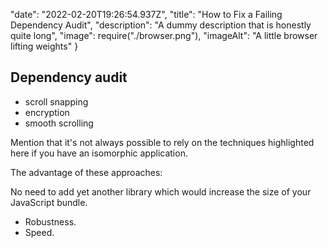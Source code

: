   "date": "2022-02-20T19:26:54.937Z",
  "title": "How to Fix a Failing Dependency Audit",
  "description": "A dummy description that is honestly quite long",
  "image": require("./browser.png"),
  "imageAlt": "A little browser lifting weights"
}

## Dependency audit

- scroll snapping
- encryption
- smooth scrolling

Mention that it's not always possible to rely on the techniques highlighted here if you have an isomorphic application.

The advantage of these approaches:

No need to add yet another library which would increase the size of your JavaScript bundle.

- Robustness.
- Speed.

